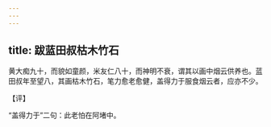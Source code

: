 ```yaml
---
---
---
```

title: 跋蓝田叔枯木竹石
---







黄大痴九十，而貌如童颜，米友仁八十，而神明不衰，谓其以画中烟云供养也。蓝田叔年至望八，其画枯木竹石，笔力愈老愈健，盖得力于服食烟云者，应亦不少。

【评】

“盖得力于”二句：此老怕在阿堵中。